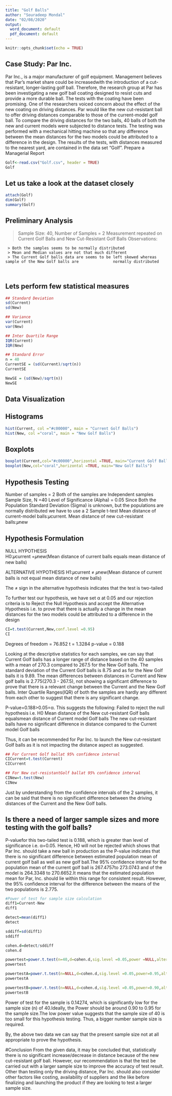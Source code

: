 ```yaml
---
title: "Golf Balls"
author: "Souradeep Mondal"
date: "02/08/2020"
output:
  word_document: default
  pdf_document: default
---
```


```r
knitr::opts_chunk$set(echo = TRUE)
```

## Case Study: Par Inc.
Par Inc., is a major manufacturer of golf equipment. Management believes that Par’s market share could be increasedwith the introduction of a cut-resistant, longer-lasting golf ball. Therefore, the research group at Par has been investigating a new golf ball coating designed to resist cuts and provide a more durable ball. The tests with the coating have been promising. One of the researchers voiced concern about the effect of the new coating on driving distances. Par would like the new cut-resistant ball to offer driving distances comparable to those of the current-model golf ball. To compare the driving distances for the two balls, 40 balls of both the new and current models were subjected to distance tests. The testing was performed with a mechanical hitting machine so that any difference between the mean distances for the two models could be attributed to a difference in the design.
The results of the tests, with distances measured to the nearest yard, are contained in the data set “Golf”. Prepare a Managerial Report

```r
Golf<-read.csv("Golf.csv", header = TRUE)
Golf
```

## Let us take a look at the dataset closely

```r
attach(Golf)
dim(Golf)
summary(Golf)
```

## Preliminary Analysis
  > Sample Size: 40, Number of Samples = 2
  > Measurement repeated on Current Golf Balls and New Cut-Resistant Golf Balls
  > Observations:
     > Both the samples seems to be normally distributed
     > Mean and Median values are not that much different
     > The Current Golf balls data are seems to be left skewed whereas sample of the New Golf balls are               normally distributed
     
     
## Lets perform few statistical measures
     
```r
## Standard Deviation
sd(Current)
sd(New)
```

```r
## Variance
var(Current)
var(New)
```

```r
## Inter Quartile Range
IQR(Current)
IQR(New)
```

```r
## Standard Error
n = 40
CurrentSE = (sd(Current)/sqrt(n))
CurrentSE

NewSE = (sd(New)/sqrt(n))
NewSE
```

## Data Visualization

## Histograms
```r
hist(Current, col ="#c00000", main = "Current Golf Balls")
hist(New, col ="coral", main = "New Golf Balls")
```

## Boxplots
```r
boxplot(Current,col="#c00000",horizontal =TRUE, main="Current Golf Balls")
boxplot(New,col="coral",horizontal =TRUE, main="New Golf Balls")
```
## Hypothesis Testing
Number of samples = 2
Both of the samples are Independent samples
Sample Size, N =40
Level of Significance (Alpha) = 0.05
Since Both the Population Standard Deviation (Sigma) is unknown, but the populations are normally distributed we have to use a 2 Sample t-test
Mean distance of current-model balls:𝜇current.
Mean distance of new cut-resistant balls:𝜇new

## Hypothesis Formulation 
NULL HYPOTHESIS  
H0:𝜇current =𝜇new(Mean distance of current balls equals mean distance of new balls)

ALTERNATIVE HYPOTHESIS
H1:𝜇current ≠ 𝜇new(Mean distance of current balls is not equal mean distance of new balls)

The ≠ sign in the alternative hypothesis indicates that the test is two-tailed

To further test our hypothesis, we have set α at 0.05 and our rejection criteria is to Reject the Null Hypothesis and accept the Alternative Hypothesis i.e. to prove that there is actually a change in the mean distances for the two models could be attributed to a difference in the design

```r
CI=t.test(Current,New,conf.level =0.95)
CI
```
Degrees of freedom = 76.852
t = 1.3284
p-value = 0.188

Looking at the descriptive statistics for each samples, we can say that Current Golf balls has a longer range of distance based on the 40 samples with a mean of 270.3 compared to 267.5 for the New Golf balls. The standard deviation of the Current Golf balls is 8.75 and as for the New Golf balls it is 9.89. The mean differences between distances in Current and New golf balls is 2.775(270.3 - 267.5), not showing a significant difference to prove that there is a relevant change between the Current and the New Golf balls. Inter Quartile Ranges(IQR) of both the samples are hardly any different from each other to suggest that there is any significant change.

P-value=0.188>0.05=α. 
This suggests the following:
  Failed to reject the null hypothesis i.e. H0
  Mean distance of the New cut-resistant Golf balls equalsmean distance of Current model Golf balls
  The new cut-resistant balls have no significant difference in distance compared to the Current model Golf     balls
  
Thus, it can be recommended for Par Inc. to launch the New cut-resistant Golf balls as it is not impacting the distance aspect as suggested.  

```r
## For Current Golf ballat 95% confidence interval
CICurrent=t.test(Current)
CICurrent

## For New cut-resistantGolf ballat 95% confidence interval
CINew=t.test(New)
CINew
```

Just by understanding from the confidence intervals of the 2 samples, it can be said that there is no significant difference between the driving distances of the Current and the New Golf balls.



## Is there a need of larger sample sizes and more testing with the golf balls?

P-valuefor this two-tailed test is 0.188, which is greater than level of significance i.e. α=0.05. Hence, H0 will not be rejected which shows that Par Inc. should take a new ball in production as the P-value indicates that there is no significant difference between estimated population mean of current golf ball as well as new golf ball.The 95% confidence interval for the population mean of the current golf ball is 267.4757to 273.0743 and of the model is 264.3348 to 270.6652.It means that the estimated population mean for Par, Inc. should lie within this range for consistent result. However, the 95% confidence interval for the difference between the means of the two populations is 2.775.

```r
#Power of test for sample size calculation
diff1=Current-New
diff1

detect=mean(diff1)
detect

sddiff=sd(diff1)
sddiff

cohen.d=detect/sddiff
cohen.d

powertest=power.t.test(n=40,d=cohen.d,sig.level =0.05,power =NULL,alternative ="two.sided")
powertest

powertestA=power.t.test(n=NULL,d=cohen.d,sig.level =0.05,power=0.95,alternative ="two.sided")
powertestA

powertestB=power.t.test(n=NULL,d=cohen.d,sig.level =0.05,power=0.90,alternative ="two.sided")
powertestB

```
Power of test for the sample is 0.14274, which is significantly low for the sample size (n) of 40.Ideally, the Power should be around 0.90 to 0.95 for the sample size.The low power value suggests that the sample size of 40 is too small for this hypothesis testing. Thus, a bigger number sample size is required.

By, the above two data we can say that the present sample size not at all appropriate to prove the hypothesis.


#Conclusion
From the given data, it may be concluded that, statistically there is no significant increase/decrease in distance because of the new cut-resistant golf ball. However, our recommendation is that the test be carried out with a larger sample size to improve the accuracy of test result. Other than testing only the driving distance, Par Inc. should also consider other factors like costing, availability of suppliers and the like before finalizing and launching the product if they are looking to test a larger sample size.
